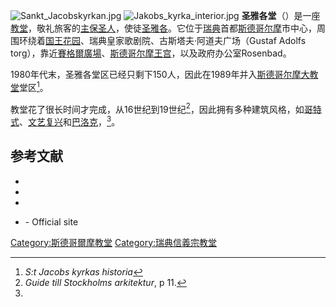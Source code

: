 [[Image:Sankt_Jacobskyrkan.jpg|thumb]]
[[Image:Jakobs_kyrka_interior.jpg|thumb]]
'''圣雅各堂'''（{{lang-sv|Sankt Jacobs kyrka}}）是一座[[教堂|教堂]]，敬礼旅客的[[主保圣人|主保圣人]]，使徒[[雅各_(西庇太的兒子)|圣雅各]]。它位于[[瑞典|瑞典]]首都[[斯德哥尔摩|斯德哥尔摩]]市中心，周围环绕着[[国王花园_(斯德哥尔摩)|国王花园]]、瑞典皇家歌剧院、古斯塔夫·阿道夫广场（Gustaf Adolfs torg），靠近[[賽格爾廣場|賽格爾廣場]]、[[斯德哥尔摩王宫|斯德哥尔摩王宫]]，以及政府办公室Rosenbad。

1980年代末，圣雅各堂区已经只剩下150人，因此在1989年并入[[斯德哥尔摩大教堂|斯德哥尔摩大教堂]]堂区<ref name="St-Jacob-history">''S:t Jacobs kyrkas historia''</ref>。

教堂花了很长时间才完成，从16世纪到19世纪<ref name="Guide-11">''Guide till Stockholms arkitektur'', p 11.</ref>，因此拥有多种建筑风格，如[[哥特式建筑|哥特式]]、[[文艺复兴建筑|文艺复兴]]和[[巴洛克建筑|巴洛克]]，<ref name="St-Jacob-history" />。

== 参考文献 ==
{{reflist}}
* {{cite web
 | url = http://www.stockholmsdomkyrkoforsamling.se/page.php?p=401
 | title = S:t Jacobs kyrkas historia
 | publisher = Stockholm domkyrkoförsamling
 | accessdate = 2008-01-24
 | language = sv
 | archive-url = https://web.archive.org/web/20080211020447/http://www.stockholmsdomkyrkoforsamling.se/page.php?p=401
 | archive-date = 2008-02-11
 | dead-url = yes
 }}
* {{cite web 
 |url=http://www.stadsmuseum.stockholm.se/kma.php?artikel=119&visa=utskrift&sprak=svenska 
 |title=1300-tals kyrka påträffad vid Kungsträdgården 
 |publisher=[[Stockholm_City_Museum|Stockholm City Museum]] 
 |accessdate=2008-01-24 
 |deadurl=yes 
 |archiveurl=https://web.archive.org/web/20110722140138/http://www.stadsmuseum.stockholm.se/kma.php?artikel=119&visa=utskrift&sprak=svenska 
 |archivedate=2011-07-22 
 }}
* {{cite book
 | author = Mårtelius, Johan | title = Guide till Stockholms arkitektur
 | edition = 2nd ed. | year = 1999 | publisher = Arkitektur förlag
 | location = Stockholm | id = ISBN 91-86050-41-9
 | chapter = Norra Innerstaden | language = sv
}}
* {{cite web
 | url = http://www.stockholmsdomkyrkoforsamling.se/page.php?p=421
 | title = Stockholms domkyrkoförsamling
 | publisher = Stockholm Cathedral Parish
 | accessdate = 2008-01-24
 | archive-url = https://web.archive.org/web/20080216065630/http://www.stockholmsdomkyrkoforsamling.se/page.php?p=421
 | archive-date = 2008-02-16
 | dead-url = yes
 }} - Official site
{{commons cat|Sankt Jacobs kyrka}}
{{coord|59.330|N|18.070|E|display=title|source:dewiki}}

[[Category:斯德哥爾摩教堂|Category:斯德哥爾摩教堂]]
[[Category:瑞典信義宗教堂|Category:瑞典信義宗教堂]]